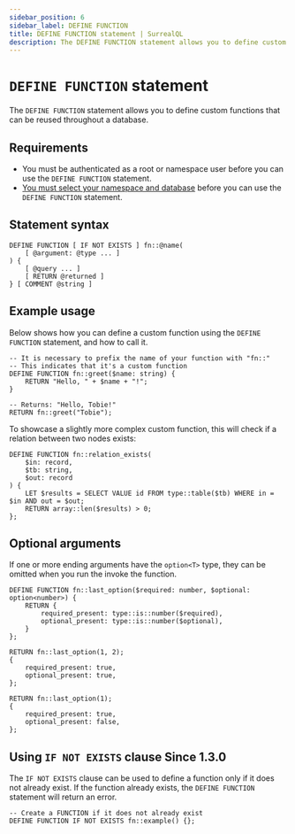 ```yaml
---
sidebar_position: 6
sidebar_label: DEFINE FUNCTION
title: DEFINE FUNCTION statement | SurrealQL
description: The DEFINE FUNCTION statement allows you to define custom functions that can be reused throughout a database.
---
```


# `DEFINE FUNCTION` statement

The `DEFINE FUNCTION` statement allows you to define custom functions that can be reused throughout a database.

## Requirements

- You must be authenticated as a root or namespace user before you can use the `DEFINE FUNCTION` statement.
- [You must select your namespace and database](/docs/surrealdb/2.x/surrealql/statements/use) before you can use the `DEFINE FUNCTION` statement.

## Statement syntax

```surql title="SurrealQL Syntax"
DEFINE FUNCTION [ IF NOT EXISTS ] fn::@name(
	[ @argument: @type ... ]
) {
	[ @query ... ]
	[ RETURN @returned ]
} [ COMMENT @string ]
```

## Example usage 
Below shows how you can define a custom function using the `DEFINE FUNCTION` statement, and how to call it.

```surql
-- It is necessary to prefix the name of your function with "fn::"
-- This indicates that it's a custom function
DEFINE FUNCTION fn::greet($name: string) {
	RETURN "Hello, " + $name + "!";
}

-- Returns: "Hello, Tobie!"
RETURN fn::greet("Tobie");
```
To showcase a slightly more complex custom function, this will check if a relation between two nodes exists:

```surql
DEFINE FUNCTION fn::relation_exists(
	$in: record,
	$tb: string,
	$out: record
) {
	LET $results = SELECT VALUE id FROM type::table($tb) WHERE in = $in AND out = $out;
    RETURN array::len($results) > 0;
};
```

## Optional arguments
If one or more ending arguments have the `option<T>` type, they can be omitted when you run the invoke the function.

```surql
DEFINE FUNCTION fn::last_option($required: number, $optional: option<number>) {
	RETURN {
		required_present: type::is::number($required),
		optional_present: type::is::number($optional),
	}
};

RETURN fn::last_option(1, 2);
{
	required_present: true,
	optional_present: true,
};

RETURN fn::last_option(1);
{
	required_present: true,
	optional_present: false,
};
```

## Using `IF NOT EXISTS` clause <l className='purple'>Since 1.3.0</l>

The `IF NOT EXISTS` clause can be used to define a function only if it does not already exist. If the function already exists, the `DEFINE FUNCTION` statement will return an error.

```surql
-- Create a FUNCTION if it does not already exist
DEFINE FUNCTION IF NOT EXISTS fn::example() {};
```